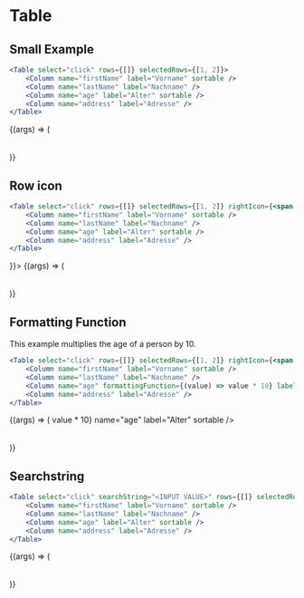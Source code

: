 

<Meta title="Components/Table" component={Table} />

# Table

## Small Example

```jsx
<Table select="click" rows={[]} selectedRows={[1, 2]}>
	<Column name="firstName" label="Vorname" sortable />
	<Column name="lastName" label="Nachname" />
	<Column name="age" label="Alter" sortable />
	<Column name="address" label="Adresse" />
</Table>
```

<Canvas>
	<Story
		name="Small Example"
		args={{
			select: "click",
			rows,
			selectedRows: [1, 2]
		}}>
		{(args) => (
			<Table {...args}>
				<Column name="firstName" label="Vorname" sortable />
				<Column name="lastName" label="Nachname" />
				<Column name="age" label="Alter" sortable />
				<Column name="address" label="Adresse" />
			</Table>
		)}
	</Story>
</Canvas>

## Row icon

```jsx
<Table select="click" rows={[]} selectedRows={[1, 2]} rightIcon={<span className="right-chevron"></span>}>
	<Column name="firstName" label="Vorname" sortable />
	<Column name="lastName" label="Nachname" />
	<Column name="age" label="Alter" sortable />
	<Column name="address" label="Adresse" />
</Table>
```

<Canvas>
	<Story
		name="Row Icon"
		args={{
			select: "click",
			rows,
			selectedRows: [1, 2],
			rightIcon: <span className="right-chevron"></span>
		}}>
		{(args) => (
			<Table {...args}>
				<Column name="firstName" label="Vorname" sortable />
				<Column name="lastName" label="Nachname" />
				<Column name="age" label="Alter" sortable />
				<Column name="address" label="Adresse" />
			</Table>
		)}
	</Story>
</Canvas>

## Formatting Function

This example multiplies the age of a person by 10.

```jsx
<Table select="click" rows={[]} selectedRows={[1, 2]} rightIcon={<span className="right-chevron"></span>}>
	<Column name="firstName" label="Vorname" sortable />
	<Column name="lastName" label="Nachname" />
	<Column name="age" formattingFunction={(value) => value * 10} label="Alter" sortable />
	<Column name="address" label="Adresse" />
</Table>
```

<Canvas>
	<Story
		name="Formatting Function"
		args={{
			select: "click",
			rows,
			selectedRows: [1, 2]
		}}>
		{(args) => (
			<Table {...args}>
				<Column name="firstName" label="Vorname" sortable />
				<Column name="lastName" label="Nachname" />
				<Column formattingFunction={(value) => value * 10} name="age" label="Alter" sortable />
				<Column name="address" label="Adresse" />
			</Table>
		)}
	</Story>
</Canvas>

## Searchstring

```jsx
<Table select="click" searchString="<INPUT VALUE>" rows={[]} selectedRows={[1, 2]} rightIcon={<span className="right-chevron"></span>}>
	<Column name="firstName" label="Vorname" sortable />
	<Column name="lastName" label="Nachname" />
	<Column name="age" label="Alter" sortable />
	<Column name="address" label="Adresse" />
</Table>
```

<Canvas>
	<Story
		name="Searchstring"
		args={{
			select: "click",
			rows,
			searchString: "Hello",
			selectedRows: [1, 2]
		}}>
		{(args) => (
			<Table {...args}>
				<Column name="firstName" label="Vorname" sortable />
				<Column name="lastName" label="Nachname" />
				<Column name="age" label="Alter" sortable />
				<Column name="address" label="Adresse" />
			</Table>
		)}
	</Story>
</Canvas>
